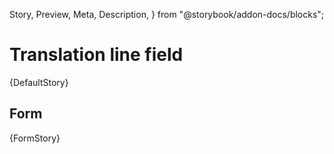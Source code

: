   Story,
  Preview,
  Meta,
  Description,
} from "@storybook/addon-docs/blocks";



<Meta title="Molecules/Translation Line" component="p6-translation-line" />

# Translation line field

<Preview>
  <Story
    name="Default"
    height="84px"
    parameters={DefaultStory.parameters}
    args={DefaultStory.args}
    argTypes={DefaultStory.argTypes}
  >
    {DefaultStory}
  </Story>
</Preview>

## Form

<Preview>
  <Story
    name="Form"
    height="84px"
    parameters={FormStory.parameters}
    args={FormStory.args}
    argTypes={FormStory.argTypes}
  >
    {FormStory}
  </Story>
</Preview>
